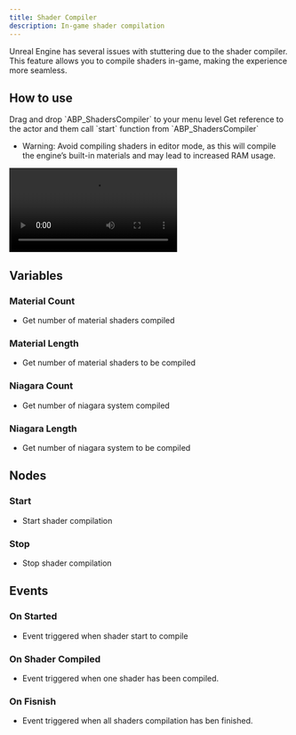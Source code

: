 ```yaml
---
title: Shader Compiler
description: In-game shader compilation
---
```



Unreal Engine has several issues with stuttering due to the shader compiler. This feature allows you to compile shaders in-game, making the experience more seamless.

## How to use

<Steps>
  <Step>
    Drag and drop `ABP_ShadersCompiler` to your menu level
  </Step>
  <Step>
    Get reference to the actor and them call `start` function from `ABP_ShadersCompiler`
  </Step>
</Steps>

* Warning: Avoid compiling shaders in editor mode, as this will compile the engine’s built-in materials and may lead to increased RAM usage.

<video width="60%"  controls>
    <source src="/video/Shaders.mp4" type="video/mp4" />
</video>

## Variables

### Material Count

* Get number of material shaders compiled
<ImageZoom src="/img/shaders/materialcount.png" alt='Shader compiler' width={350} height={0} />

### Material Length

* Get number of material shaders to be compiled
<ImageZoom src="/img/shaders/materiallength.png" alt='Shader compiler' width={350} height={0} />

### Niagara Count

* Get number of niagara system compiled
<ImageZoom src="/img/shaders/niagaracount.png" alt='Shader compiler' width={350} height={0} />

### Niagara Length

* Get number of niagara system to be compiled
<ImageZoom src="/img/shaders/niagaralength.png" alt='Shader compiler' width={350} height={0} />

## Nodes

### Start

* Start shader compilation
<ImageZoom src="/img/shaders/start.png" alt='Shader compiler' width={240} height={0} />

### Stop

* Stop shader compilation
<ImageZoom src="/img/shaders/stop.png" alt='Shader compiler' width={240} height={0} />

## Events

### On Started

* Event triggered when shader start to compile
<ImageZoom src="/img/shaders/onstarted.png" alt='Shader compiler' width={215} height={0} />

### On Shader Compiled

* Event triggered when one shader has been compiled.
<ImageZoom src="/img/shaders/onshadercompiled.png" alt='Shader compiler' width={265} height={0} />

### On Fisnish

* Event triggered when all shaders compilation has ben finished.
<ImageZoom src="/img/shaders/onfinish.png" alt='Shader compiler' width={202} height={0} />